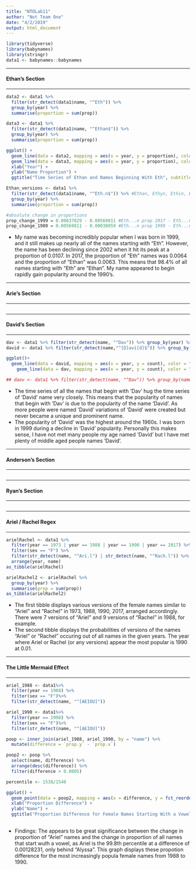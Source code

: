 ```yaml
---
title: "NTOLab11"
author: "Not Team One"
date: "4/2/2019"
output: html_document
---
```


```r

library(tidyverse)
library(babynames)
library(stringr)
data1 <- babynames::babynames
```

**** 
#### Ethan's Section
****
```r

data2 <- data1 %>%
  filter(str_detect(data1$name, "^Eth")) %>%
  group_by(year) %>%
  summarise(proportion = sum(prop))

data3 <- data1 %>%
  filter(str_detect(data1$name, "^Ethan$")) %>%
  group_by(year) %>%
  summarise(proportion = sum(prop))

ggplot() +
  geom_line(data = data2, mapping = aes(x = year, y = proportion), color = "blue") +
  geom_line(data = data3, mapping = aes(x = year, y = proportion), color = "red") +
  xlab("Year") +
  ylab("Name Proportion") +
  ggtitle("Time Series of Ethan and Names Beginning With Eth", subtitle = "Blue = Names Starting With Eth; Red = Ethan")

Ethan_versions <- data1 %>%
  filter(str_detect(data1$name, "^Eth.n$")) %>% #Ethan, Ethyn, Ethin, Ethon, etc.
  group_by(year) %>%
  summarise(proportion = sum(prop))

#absolute change in proportions
prop_change_1999 = 0.00637829 - 0.00569811 #Eth...n prop 2017 - Eth...n prop 1999 = 0.00068
prop_change_1980 = 0.00569811 - 0.00038059 #Eth...n prop 1999 - Eth...n prop 1980 = 0.00532

```

* My name was becoming incredibly popular when I was born in 1999, and it still makes up nearly
all of the names starting with "Eth".  However, the name has been declining since 2002 when it 
hit its peak at a proportion of 0.0107.  In 2017, the proportion of "Eth" names was 0.0064 and 
the proportion of "Ethan" was 0.0063.  This means that 98.4% of all names starting with "Eth" 
are "Ethan".  My name appeared to begin rapidly gain popularity around the 1990's.

**** 
#### Arie's Section
****
```r

```

**** 
#### David's Section
****
```r

dav <- data1 %>% filter(str_detect(name, "^Dav")) %>% group_by(year) %>% summarise(count = sum(n))
david <- data1 %>% filter(str_detect(name,"^[D]avi[d]$")) %>% group_by(year) %>% summarise(count = sum(n)) 

ggplot()+
  geom_line(data = david, mapping = aes(x = year, y = count), color = "blue")+
    geom_line(data = dav, mapping = aes(x = year, y = count), color = "red") + ggtitle("Time Series of 'Dav' and 'David' names") 

## daov <- data1 %>% filter(str_detect(name, "^Dav")) %>% group_by(name) %>% count()

```

* The time series of all the names that begin with 'Dav' hug the time series of 'David' name very closely. This means that the popularity of names that begin with 'Dav' is due to the popularity of the name 'David'. As more people were named 'David' variations of 'David' were created but never became a unique and prominent name.
* The popularity of 'David' was the highest around the 1960s. I was born in 1999 during a decline in 'David' popularity. Personally this makes sense, I have not met many people my age named 'David' but I have met plenty of middle aged people names 'David'.

**** 
#### Anderson's Section
****
```r

```

**** 
#### Ryan's Section
****
```r

```

**** 
#### Ariel / Rachel Regex
****
```r

arielRachel <- data1 %>%
  filter(year == 1973 | year == 1988 | year == 1990 | year == 2017) %>%
  filter(sex == "F") %>%
  filter(str_detect(name, "^Ari.l") | str_detect(name, "^Rach.l")) %>%
  arrange(year, name)
as_tibble(arielRachel)

arielRachel2 <- arielRachel %>%
  group_by(year) %>%
  summarise(prop = sum(prop))
as_tibble(arielRachel2)

```

* The first tibble displays various versions of the female names similar to "Ariel" and "Rachel" in 1973, 1988, 1990, 2017, arranged accordingly.  There were 7 versions of "Ariel" and 9 versions of "Rachel" in 1988, for example.
* The second tibble displays the probabilities of versions of the names "Ariel" or "Rachel" occuring out of all names in the given years. The year where Ariel or Rachel (or any versions) appear the most popular is 1990 at 0.01.

**** 
#### The Little Mermaid Effect
****
```r

ariel_1988 <- data1%>%
  filter(year == 1988) %>%
  filter(sex == "F")%>%
  filter(str_detect(name, "^[AEIOU]"))

ariel_1990 <- data1%>%
  filter(year == 1990) %>%
  filter(sex == "F")%>%
  filter(str_detect(name, "^[AEIOU]"))

poop <- inner_join(ariel_1988, ariel_1990, by = "name") %>%
  mutate(difference = `prop.y` - `prop.x`) 

poop2 <- poop %>%
  select(name, difference) %>%
  arrange(desc(difference)) %>%
  filter(difference > 0.0005)

percentile <- 1538/1540

ggplot() +
  geom_point(data = poop2, mapping = aes(x = difference, y = fct_reorder(name, difference))) +
  xlab("Proportion Difference") +
  ylab("Name") +
  ggtitle("Proportion Difference for Female Names Starting With a Vowel (1988-1990)")
  

```

* Findings: The appears to be great significance between the change in proportion of "Ariel" names and the change in proportion of all names that start wuth a vowel, as Ariel is the 99.8th percentile at a difference of 0.00128231, only behind "Alyssa".  This graph displays these propotion difference for the most increasingly popula female names from 1988 to 1990. 
